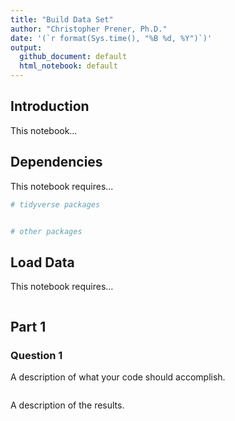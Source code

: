 ```yaml
---
title: "Build Data Set"
author: "Christopher Prener, Ph.D."
date: '(`r format(Sys.time(), "%B %d, %Y")`)'
output: 
  github_document: default
  html_notebook: default 
---
```


## Introduction
This notebook...

## Dependencies
This notebook requires...

```r
# tidyverse packages


# other packages

```

## Load Data
This notebook requires...

```r

```

## Part 1
### Question 1
A description of what your code should accomplish.

```r

```

A description of the results.
